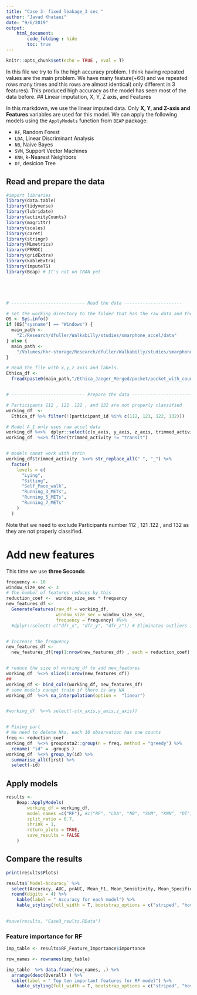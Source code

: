 ```yaml
---
title: "Case 3- fixed leakage_3 sec "
author: "Javad Khataei"
date: "9/6/2019"
output:
    html_document:
        code_folding : hide
        toc: true
---
```


```r
knitr::opts_chunk$set(echo = TRUE , eval = T)
```


In this file we try to fix the high accuracy problem. I think having repeated values are the main problem. We have many feature(+60) and we repeated rows many times and this rows are almost identical( only different in 3 features). This produced high accuracy as the model has seen most of the data before.
## Linear imputation, X, Y, Z axis, and Features

In this markdown, we use the linear imputed data. Only **X, Y, and Z-axis and Features** variables are used for this model. We can apply the following models using the `ApplyModels` function from `BEAP` package:

- `RF`, Random Forest
- `LDA`, Linear Discriminant Analysis
- `NB`, Naive Bayes
- `SVM`, Support Vector Machines
- `KNN`, k-Nearest Neighbors
- `DT`, desicion Tree

 
## Read and prepare the data
```r

#import libraries
library(data.table)
library(tidyverse)
library(lubridate)
library(activityCounts)
library(magrittr)
library(scales)
library(caret)
library(stringr)
library(MLmetrics)
library(PRROC)
library(gridExtra)
library(kableExtra)
library(imputeTS)
library(Beap) # It's not on CRAN yet





# ---------------------------- Read the data ----------------------

# set the working directory to the folder that has the raw data and the intervals file
OS <- Sys.info()
if (OS["sysname"] == "Windows") {
  main_path <-
    "Z:/Research/dfuller/Walkabilly/studies/smarphone_accel/data"
} else {
  main_path <-
    "/Volumes/hkr-storage/Research/dfuller/Walkabilly/studies/smarphone_accel/data"
}

# Read the file with x,y,z axis and labels.
Ethica_df <-
  fread(paste0(main_path,"/Ethica_Jaeger_Merged/pocket/pocket_with_couns_and_vec_meg_not_duplicated.csv"))


# ---------------------------- Prepare the data ----------------------------

# Participants 112 , 121 .122 , and 132 are not properly classified
working_df  <-
  Ethica_df %>% filter(!(participant_id %in% c(112, 121, 122, 132)))

# Model A_1 only uses raw accel data
working_df %<>%  dplyr::select(c(x_axis, y_axis, z_axis, trimmed_activity))
working_df  %<>% filter(trimmed_activity != "transit")


# models canot work with strin
working_df$trimmed_activity  %<>% str_replace_all(" ", "_") %>%
  factor(
    levels = c(
      "Lying",
      "Sitting",
      "Self_Pace_walk",
      "Running_3_METs",
      "Running_5_METs",
      "Running_7_METs"
    )
  )


```

Note that we need to exclude Participants number 112 , 121 .122 , and 132 as they are not properly classified. 

# Add new features
This time we use **three Seconds**

```r
frequency <- 10
window_size_sec <- 3
# The number of features reduces by this
reduction_coef <-  window_size_sec * frequency
new_features_df <-
  GenerateFeatures(raw_df = working_df,
                   window_size_sec = window_size_sec,
                   frequency = frequency) #%>%
  #dplyr::select(-c("dfr_x", "dfr_y", "dfr_z")) # Eliminates outliers ,i.e. ("dfr_x", "dfr_y", "dfr_z")


# Increase the frequency
new_features_df <-
  new_features_df[rep(1:nrow(new_features_df) , each = reduction_coef),]


# reduce the size of working_df to add new_features
working_df  %<>% slice(1:nrow(new_features_df))
##  
working_df <- bind_cols(working_df, new_features_df)
# some models cannpt train if there is any NA
working_df  %<>% na_interpolation(option =  "linear")


#working_df  %<>% select(-c(x_axis,y_axis,z_axis))


# Fixing part
# We need to delete NAs, each 10 observation has one counts
freq <- reduction_coef
working_df  %<>% groupdata2::group(n = freq, method = "greedy") %>%
  rename( "id" = .groups )
working_df  %<>% group_by(id) %>%
  summarise_all(first) %>% 
  select(-id)

```


## Apply models
```r
results <-
    Beap::ApplyModels(
        working_df = working_df,
        model_names =c("RF"), #c("RF", "LDA", "NB", "SVM", "KNN", "DT")
        split_ratio = 0.7,
        shrink = 1,
        return_plots = TRUE,
        save_results = FALSE
    )
```



## Compare the results


```r
print(results$Plots)

results$`Model-Accuracy` %>%  
  select(Accuracy, AUC, prAUC, Mean_F1, Mean_Sensitivity, Mean_Specificity) %>% 
  round(digits = 4) %>% 
    kable(label = " Accuracy for each model") %>%
    kable_styling(full_width = T, bootstrap_options = c("striped", "hover"))
 

#save(results, "Case3_reults.RData")
```

### Feature importance for RF

```r
imp_table <- results$RF_Feature_Importance$importance

row_names <- rownames(imp_table)

imp_table  %>% data.frame(row_names, .) %>% 
  arrange(desc(Overall) ) %>% 
  kable(label = " Top ten important features for RF model") %>%
    kable_styling(full_width = T, bootstrap_options = c("striped", "hover"))

```

